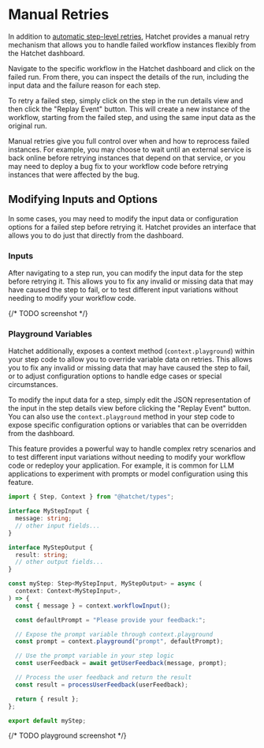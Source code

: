 # Manual Retries

In addition to [automatic step-level retries](./simple.mdx), Hatchet provides a manual retry mechanism that allows you to handle failed workflow instances flexibly from the Hatchet dashboard.

Navigate to the specific workflow in the Hatchet dashboard and click on the failed run. From there, you can inspect the details of the run, including the input data and the failure reason for each step.

To retry a failed step, simply click on the step in the run details view and then click the "Replay Event" button. This will create a new instance of the workflow, starting from the failed step, and using the same input data as the original run.

Manual retries give you full control over when and how to reprocess failed instances. For example, you may choose to wait until an external service is back online before retrying instances that depend on that service, or you may need to deploy a bug fix to your workflow code before retrying instances that were affected by the bug.

## Modifying Inputs and Options

In some cases, you may need to modify the input data or configuration options for a failed step before retrying it. Hatchet provides an interface that allows you to do just that directly from the dashboard.

### Inputs

After navigating to a step run, you can modify the input data for the step before retrying it. This allows you to fix any invalid or missing data that may have caused the step to fail, or to test different input variations without needing to modify your workflow code.

{/* TODO screenshot */}

### Playground Variables

Hatchet additionally, exposes a context method (`context.playground`) within your step code to allow you to override variable data on retries. This allows you to fix any invalid or missing data that may have caused the step to fail, or to adjust configuration options to handle edge cases or special circumstances.

To modify the input data for a step, simply edit the JSON representation of the input in the step details view before clicking the "Replay Event" button. You can also use the `context.playground` method in your step code to expose specific configuration options or variables that can be overridden from the dashboard.

This feature provides a powerful way to handle complex retry scenarios and to test different input variations without needing to modify your workflow code or redeploy your application. For example, it is common for LLM applications to experiment with prompts or model configuration using this feature.

```typescript
import { Step, Context } from "@hatchet/types";

interface MyStepInput {
  message: string;
  // other input fields...
}

interface MyStepOutput {
  result: string;
  // other output fields...
}

const myStep: Step<MyStepInput, MyStepOutput> = async (
  context: Context<MyStepInput>,
) => {
  const { message } = context.workflowInput();

  const defaultPrompt = "Please provide your feedback:";

  // Expose the prompt variable through context.playground
  const prompt = context.playground("prompt", defaultPrompt);

  // Use the prompt variable in your step logic
  const userFeedback = await getUserFeedback(message, prompt);

  // Process the user feedback and return the result
  const result = processUserFeedback(userFeedback);

  return { result };
};

export default myStep;
```

{/* TODO playground screenshot */}

